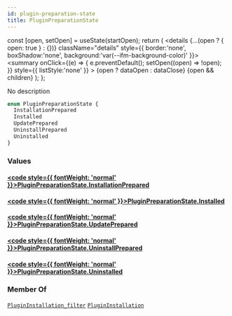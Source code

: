 ```yaml
---
id: plugin-preparation-state
title: PluginPreparationState
---
```









  const [open, setOpen] = useState(startOpen);
  return (
    <details {...(open ? { open: true } : {})} className="details" style={{ border:'none', boxShadow:'none', background:'var(--ifm-background-color)' }}>
      <summary
        onClick={(e) => {
          e.preventDefault();
          setOpen((open) => !open);
        }}
        style={{ listStyle:'none' }}
      >
      {open ? dataOpen : dataClose}
      </summary>
      {open && children}
    </details>
  );
};








No description


```graphql
enum PluginPreparationState {
  InstallationPrepared
  Installed
  UpdatePrepared
  UninstallPrepared
  Uninstalled
}
```




### Values

#### [<code style={{ fontWeight: 'normal' }}>PluginPreparationState.<b>InstallationPrepared</b></code>](#)  
> 
> 
> 
> 

#### [<code style={{ fontWeight: 'normal' }}>PluginPreparationState.<b>Installed</b></code>](#)  
> 
> 
> 
> 

#### [<code style={{ fontWeight: 'normal' }}>PluginPreparationState.<b>UpdatePrepared</b></code>](#)  
> 
> 
> 
> 

#### [<code style={{ fontWeight: 'normal' }}>PluginPreparationState.<b>UninstallPrepared</b></code>](#)  
> 
> 
> 
> 

#### [<code style={{ fontWeight: 'normal' }}>PluginPreparationState.<b>Uninstalled</b></code>](#)  
> 
> 
> 
> 





### Member Of

[`PluginInstallation_filter`](/docs/subgraph/reference-guide/inputs/plugin-installation-filter)  <Badge class="badge badge--secondary" text="input"/><Bullet />[`PluginInstallation`](/docs/subgraph/reference-guide/objects/plugin-installation)  <Badge class="badge badge--secondary" text="object"/>

